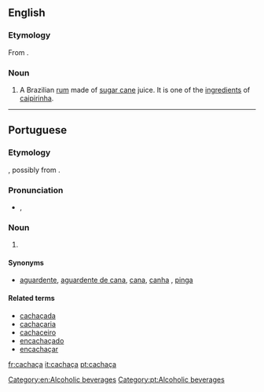 ==English==

===Etymology===
From {{etyl|pt|en}} {{term|cachaça|lang=pt}}.

===Noun===
{{en-noun|?}}

# A Brazilian [[rum]] made of [[sugar cane]] juice. It is one of the [[ingredient]]s of [[caipirinha]].

[[Category:en:Alcoholic beverages]]

----

==Portuguese==

===Etymology===
{{unk.|lang=pt|title=Uncertain}}, possibly from {{term|cachaço||nape|lang=pt}}.

===Pronunciation===
* {{a|Brazil}} {{IPA|/kaˈʃasa/|/kaˈʃasɐ/|lang=pt}}, {{X-SAMPA|/ka"Sasa/}}

===Noun===
{{pt-noun|f|s}}

# {{l/en|cachaça}} {{gloss|a type of Brazilian rum}}

====Synonyms====
* [[aguardente]], [[aguardente de cana]], [[cana]], [[canha]] {{qualifier|Rio Grande do Sul}}, [[pinga]]

====Related terms====
* [[cachaçada]]
* [[cachaçaria]]
* [[cachaceiro]]
* [[encachaçado]]
* [[encachaçar]]

[[Category:pt:Alcoholic beverages]]

[[fr:cachaça]]
[[it:cachaça]]
[[pt:cachaça]]